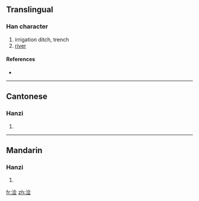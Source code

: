 {{also|澮}}
==Translingual==

===Han character===
{{Han char|rn=85|rad=水|as=06|sn=9|four=|canj=水人一戈 (EOMI)}}

# irrigation ditch, trench
# [[river]]

====References====
* {{Han ref|kx=0623.171|hdz=31612.040|uh=6D4D|ud=27981}}

----

==Cantonese==

===Hanzi===
{{yue-hanzi|jyut=|y=kui2|tra=澮}}

# {{defn|Cantonese|sort=水06}}

----

==Mandarin==

===Hanzi===
{{cmn-hanzi|tra=澮|pin=[[kuài]] ([[kuai4]])|wg=k'uai<sup>4</sup>}}

# {{defn|Mandarin|sort=水06}}

[[fr:浍]]
[[zh:浍]]